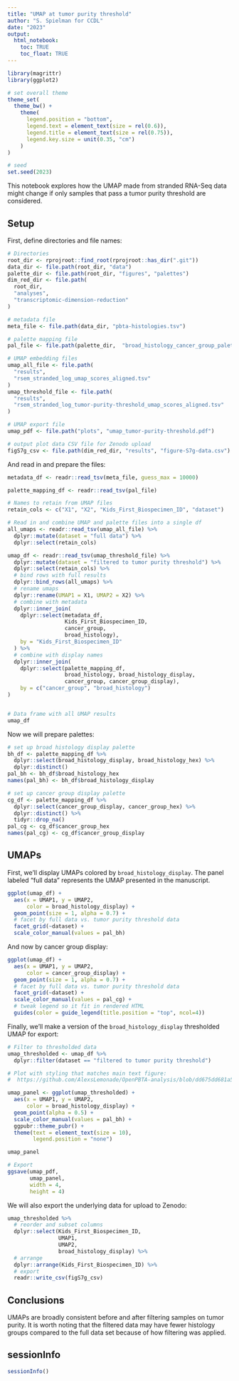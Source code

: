 ```yaml
---
title: "UMAP at tumor purity threshold"
author: "S. Spielman for CCDL"
date: "2023"
output: 
  html_notebook:
    toc: TRUE
    toc_float: TRUE
---
```


```r
library(magrittr)
library(ggplot2)

# set overall theme
theme_set(
  theme_bw() + 
    theme(
      legend.position = "bottom", 
      legend.text = element_text(size = rel(0.6)),
      legend.title = element_text(size = rel(0.75)),
      legend.key.size = unit(0.35, "cm")
    )
)

# seed
set.seed(2023)
```
This notebook explores how the UMAP made from stranded RNA-Seq data might change if only samples that pass a tumor purity threshold are considered.

## Setup

First, define directories and file names: 
```r
# Directories
root_dir <- rprojroot::find_root(rprojroot::has_dir(".git"))
data_dir <- file.path(root_dir, "data")
palette_dir <- file.path(root_dir, "figures", "palettes")
dim_red_dir <- file.path(
  root_dir,
  "analyses",
  "transcriptomic-dimension-reduction"
)

# metadata file
meta_file <- file.path(data_dir, "pbta-histologies.tsv")

# palette mapping file
pal_file <- file.path(palette_dir,  "broad_histology_cancer_group_palette.tsv")

# UMAP embedding files
umap_all_file <- file.path(
  "results",
  "rsem_stranded_log_umap_scores_aligned.tsv"
)
umap_threshold_file <- file.path(
  "results",
  "rsem_stranded_log_tumor-purity-threshold_umap_scores_aligned.tsv"
)

# UMAP export file
umap_pdf <- file.path("plots", "umap_tumor-purity-threshold.pdf")

# output plot data CSV file for Zenodo upload
figS7g_csv <- file.path(dim_red_dir, "results", "figure-S7g-data.csv")
```

And read in and prepare the files:
```r
metadata_df <- readr::read_tsv(meta_file, guess_max = 10000)

palette_mapping_df <- readr::read_tsv(pal_file)

# Names to retain from UMAP files
retain_cols <- c("X1", "X2", "Kids_First_Biospecimen_ID", "dataset")

# Read in and combine UMAP and palette files into a single df
all_umaps <- readr::read_tsv(umap_all_file) %>% 
  dplyr::mutate(dataset = "full data") %>%
  dplyr::select(retain_cols)

umap_df <- readr::read_tsv(umap_threshold_file) %>% 
  dplyr::mutate(dataset = "filtered to tumor purity threshold") %>%
  dplyr::select(retain_cols) %>%
  # bind rows with full results
  dplyr::bind_rows(all_umaps) %>%
  # rename umaps
  dplyr::rename(UMAP1 = X1, UMAP2 = X2) %>%
  # combine with metadata
  dplyr::inner_join(
    dplyr::select(metadata_df, 
                  Kids_First_Biospecimen_ID, 
                  cancer_group, 
                  broad_histology), 
    by = "Kids_First_Biospecimen_ID"
  ) %>%
  # combine with display names
  dplyr::inner_join(
    dplyr::select(palette_mapping_df,
                  broad_histology, broad_histology_display, 
                  cancer_group, cancer_group_display),
    by = c("cancer_group", "broad_histology")
)


# Data frame with all UMAP results
umap_df
```


Now we will prepare palettes:

```r
# set up broad histology display palette
bh_df <- palette_mapping_df %>%
  dplyr::select(broad_histology_display, broad_histology_hex) %>%
  dplyr::distinct() 
pal_bh <- bh_df$broad_histology_hex
names(pal_bh) <- bh_df$broad_histology_display

# set up cancer group display palette
cg_df <- palette_mapping_df %>%
  dplyr::select(cancer_group_display, cancer_group_hex) %>%
  dplyr::distinct() %>%
  tidyr::drop_na()
pal_cg <- cg_df$cancer_group_hex
names(pal_cg) <- cg_df$cancer_group_display
```


## UMAPs

First, we'll display UMAPs colored by `broad_histology_display`. 
The panel labeled "full data" represents the UMAP presented in the manuscript.


```r
ggplot(umap_df) + 
  aes(x = UMAP1, y = UMAP2, 
      color = broad_histology_display) + 
  geom_point(size = 1, alpha = 0.7) + 
  # facet by full data vs. tumor purity threshold data
  facet_grid(~dataset) +
  scale_color_manual(values = pal_bh)
```


And now by cancer group display:

```r
ggplot(umap_df) + 
  aes(x = UMAP1, y = UMAP2, 
      color = cancer_group_display) + 
  geom_point(size = 1, alpha = 0.7) + 
  # facet by full data vs. tumor purity threshold data
  facet_grid(~dataset) +
  scale_color_manual(values = pal_cg) + 
  # tweak legend so it fit in rendered HTML
  guides(color = guide_legend(title.position = "top", ncol=4))
```

Finally, we'll make a version of the `broad_histology_display` thresholded UMAP for export:

```r
# Filter to thresholded data
umap_thresholded <- umap_df %>%
  dplyr::filter(dataset == "filtered to tumor purity threshold")

# Plot with styling that matches main text figure:
#  https://github.com/AlexsLemonade/OpenPBTA-analysis/blob/dd675dd681a5a69b94ec753d1009ef259f2405a6/figures/scripts/fig5-panels-gsva-umap.R#L131-L145

umap_panel <- ggplot(umap_thresholded) + 
  aes(x = UMAP1, y = UMAP2, 
      color = broad_histology_display) + 
  geom_point(alpha = 0.5) + 
  scale_color_manual(values = pal_bh) +
  ggpubr::theme_pubr() +
  theme(text = element_text(size = 10),
        legend.position = "none")

umap_panel

# Export
ggsave(umap_pdf, 
       umap_panel, 
       width = 4, 
       height = 4)
```


We will also export the underlying data for upload to Zenodo:
```r
umap_thresholded %>%
  # reorder and subset columns
  dplyr::select(Kids_First_Biospecimen_ID, 
                UMAP1, 
                UMAP2, 
                broad_histology_display) %>%
  # arrange
  dplyr::arrange(Kids_First_Biospecimen_ID) %>%
  # export
  readr::write_csv(figS7g_csv)
```


## Conclusions

UMAPs are broadly consistent before and after filtering samples on tumor purity.
It is worth noting that the filtered data may have fewer histology groups compared to the full data set because of how filtering was applied. 


## sessionInfo

```r
sessionInfo()
```
